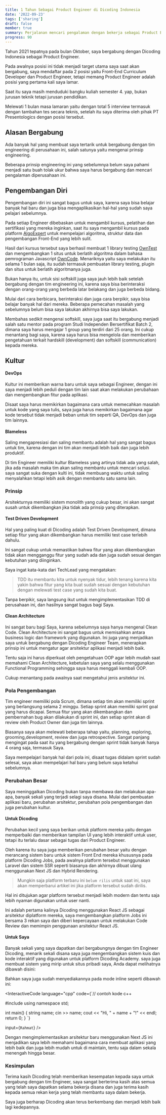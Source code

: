 ```yaml
---
title: 1 Tahun Sebagai Product Engineer di Dicoding Indonesia
date: '2022-09-23'
tags: ['sharing']
draft: false
member: true
summary: Perjalanan mencari pengalaman dengan bekerja sebagai Product Engineer di EdTech Startup
progress: 90
---
```


<TOCInline toc={props.toc} />

Tahun 2021 tepatnya pada bulan Oktober, saya bergabung dengan Dicoding Indonesia sebagai Product Engineer.

Pada awalnya posisi ini tidak menjadi target utama saya saat akan bergabung, saya mendaftar pada 2 posisi yaitu Front-End Curriculum Developer dan Product Engineer, tetapi memang Product Engineer adalah posisi yang pertama kali saya lamar.

Saat itu saya masih menduduki bangku kuliah semester 4. yap, bukan jurusan teknik tetapi jurusan pendidikan.

Melewati 1 bulan masa lamaran yaitu dengan total 5 interview termasuk dengan tambahan tes secara teknis, setelah itu saya diterima oleh pihak PT Presentologics dengan posisi tersebut.

## Alasan Bergabung

Ada banyak hal yang membuat saya tertarik untuk bergabung dengan tim engineering di perusahaan ini, salah satunya yaitu mengenai prinsip engineering.

Beberapa prinsip engineering ini yang sebelumnya belum saya pahami menjadi satu buah tolak ukur bahwa saya harus bergabung dan mencari pengalaman diperusahaan ini.

## Pengembangan Diri

Pengembangan diri ini sangat bagus untuk saya, karena saya bisa belajar banyak hal baru dan juga bisa mengaplikasikan hal-hal yang sudah saya pelajari sebelumnya.

Pada setiap Engineer dibebaskan untuk mengambil kursus, pelatihan dan sertifikasi yang mereka inginkan, saat itu saya mengambil kursus pada platform [AlgoExpert](https://www.algoexpert.io/) untuk mempelajari algoritma, struktur data dan pengembangan Front-End yang lebih sulit.

Hasil dari kursus tersebut saya berhasil membuat 1 library testing [OwnTest](https://rahmatagungj.github.io/owntest/) dan mengembangkan 1 situs untuk berlatih algoritma dalam bahasa pemrograman Javascript [OwnCode](https://www.owncode.space/). Menariknya yaitu saya melakukan itu selama 1 bulan saja, itu sudah termasuk pembuatan library testing, plugin dan situs untuk berlatih algoritmanya juga.

Bukan hanya itu, untuk sisi softskill juga saya jauh lebih baik setelah bergabung dengan tim engineering ini, karena saya bisa berinteraksi dengan orang-orang yang berbeda latar belakang dan juga berbeda bidang.

Mulai dari cara berbicara, berinteraksi dan juga cara berpikir, saya bisa belajar banyak hal dari mereka. Beberapa pemecahan masalah yang sebelumnya belum bisa saya lakukan akhirnya bisa saya lakukan.

Membahas sedikit mengenai softskill, saya juga saat itu bergabung menjadi salah satu mentor pada program Studi Independen Bersertifikat Batch 2, dimana saya harus mengajar 1 group yang terdiri dari 25 orang. Ini cukup menantang bagi saya, karena saya harus bisa mengelola dan memberikan pengetahuan terkait hardskill (development) dan softskill (communication) kepada mereka.

## Kultur

#### DevOps

Kultur ini memberikan warna baru untuk saya sebagai Engineer, dengan ini saya menjadi lebih peduli dengan tim lain saat akan melakukan perubahaan dan mengembangkan fitur pada aplikasi.

Disaat saya harus memikirkan bagaimana cara untuk memecahkan masalah untuk kode yang saya tulis, saya juga harus memikirkan bagaimana agar kode tersebut tidak menjadi beban untuk tim seperti QA, DevOps dan juga tim lainnya.

#### Blameless

Saling mengapresiasi dan saling membantu adalah hal yang sangat bagus untuk tim, karena dengan ini tim akan menjadi lebih baik dan juga lebih produktif.

Di tim Engineer memiliki kultur Blameless yang artinya tidak ada yang salah, jika ada masalah maka tim akan saling membantu untuk mencari solusi. saya sangat suka dengan kulti ini, tidak membuang waktu untuk saling menyalahkan tetapi lebih asik dengan membantu satu sama lain.

### Prinsip

Arsitekturnya memiliki sistem monolith yang cukup besar, ini akan sangat susah untuk dikembangkan jika tidak ada prinsip yang diterapkan.

#### Test Driven Development

Hal yang paling kuat di Dicoding adalah Test Driven Development, dimana setiap fitur yang akan dikembangkan harus memiliki test case terlebih dahulu.

Ini sangat cukup untuk memastikan bahwa fitur yang akan dikembangkan tidak akan mengganggu fitur yang sudah ada dan juga sudah sesuai dengan kebutuhan yang diinginkan.

Saya ingat kata-kata dari TechLead yang mengatakan:

> TDD itu membantu kita untuk nyenyak tidur, lebih tenang karena kita yakin bahwa fitur yang kita buat sudah sesuai dengan kebutuhan dengan melewati test case yang sudah kita buat.

Tanpa berpikir, saya langsung ikut untuk mengimplementasikan TDD di perusahaan ini, dan hasilnya sangat bagus bagi Saya.

#### Clean Architecture

Ini sangat baru bagi Saya, karena sebelumnya saya hanya mengenal Clean Code. Clean Architecture ini sangat bagus untuk memisahkan antara business logic dan framework yang digunakan. Ini juga yang menjadikan saya untuk bergabung dengan Dicoding Engineer Team, menerapkan prinsip ini untuk mengatur agar arsitektur aplikasi menjadi lebih baik.

Tentu saja ini harus diperkuat oleh pengetahuan OOP agar lebih mudah saat memahami Clean Architecture, kebetulan saya yang selalu menggunakan Functional Programming sehingga saya harus menggali kembali OOP.

Cukup menantang pada awalnya saat mengetahui jenis arsitektur ini.

<InlinePost
  image="/static/images/article/Clean-Architecture-layers.png"
  href="https://blog.cleancoder.com/uncle-bob/2012/08/13/the-clean-architecture.html"
  title="Clean Architecture"
  description="Pelajari tentang Clean Architecture dari Uncle Bob, arsitektur yang sangat bagus untuk memisahkan antara business logic dan framework yang digunakan."
/>

### Pola Pengembangan

Tim engineer memiliki pola Scrum, dimana setiap tim akan memiliki sprint yang berlangsung selama 2 minggu. Setiap sprint akan memiliki sprint goal yang harus dicapai. Semua fitur yang akan dikembangkan dan pembernahan bug akan dilakukan di sprint ini, dan setiap sprint akan di review oleh Product Owner dan juga tim lainnya.

Biasanya saya akan melewati beberapa tahap yaitu, planning, exploring, grooming,development, review dan juga retrospective. Sangat panjang mengingat pada saat itu yang bergabung dengan sprint tidak banyak hanya 4 orang saja, termasuk Saya.

Saya mempelajari banyak hal dari pola ini, disaat tugas didalam sprint sudah selesai, saya akan mempelajari hal baru yang belum saya ketahui sebelumnya.

### Perubahan Besar

Saya meninggalkan Dicoding bukan tanpa membawa dan melakukan apa-apa, banyak sekali yang terjadi selagi saya disana. Mulai dari pembuatan aplikasi baru, perubahan arsitektur, perubahan pola pengembangan dan juga perubahan kultur.

#### Untuk Dicoding

Perubahan kecil yang saya berikan untuk platform mereka yaitu dengan memperbaiki dan memberikan tampilan UI yang lebih interaktif untuk user, tetapi itu terlalu dasar sebagai tugas dari Product Engineer.

Oleh karena itu saya juga memberikan perubahan besar yaitu dengan merancang sistem baru untuk sistem Front End mereka khususnya pada platform Dicoding Jobs, pada awalnya platform tersebut menggunakan Laravel dan sistem SSR seperti biasanya dan akhirnya dibuat ulang menggunakan Next JS dan Hybrid Rendering.

> Mungkin saja platform terbaru ini `belum rilis` untuk saat ini, saya akan memperbarui artikel ini jika platform tersebut sudah dirilis.

Hal ini ditujukan agar platform tersebut menjadi lebih modern dan tentu saja lebih nyaman digunakan untuk user nanti.

Ini adalah pertama kalinya Dicoding menggunakan React JS sebagai arsitektur diplatform mereka, saya mengembangkan platform Jobs ini bersama 3 rekan saya dan diberi kepercayaan untuk melakukan Code Review dan memimpin penggunaan arsitektur React JS.

#### Untuk Saya

Banyak sekali yang saya dapatkan dari bergabungnya dengan tim Engineer Dicoding, menarik sekali disana saya juga mengembangkan sistem kuis dan kode interaktif yang digunakan untuk platform Dicoding Academy. saya juga membuat sistem yang mirip untuk situs pribadi saya, Anda dapat melihatnya dibawah disini:

<div className="grid grid-rows-4 grid-cols-1 gap-4 md:grid-rows-2 md:grid-cols-2">
  <InlinePost
    href="/quiz"
    title="Kuis Bahasa Pemrograman"
    description="Tingkatkan pengetahuan bahasa pemrogramanmu dengan mengikuti kuis bahasa pemrograman."
  />
  <InlinePost
    href="/tools/interactive-code"
    title="Kode interaktif"
    description="Jalankan dan tes kode anda secara langsung dan mudah, tanpa harus menginstall aplikasi."
  />
</div>
Bahkan saya juga sudah menyediakannya pada mode inline seperti dibawah ini:

<InteractiveCode language="cpp" code={`// contoh kode c++

#include <iostream>
using namespace std;

int main()
{
  string name;
  cin >> name;
  cout << "Hi, " + name + "!" << endl;
  return 0;
}
`}

input={`Rahmat`} />

Dengan mengimplementasikan arsitektur baru menggunakan Next JS ini menjadikan saya lebih memahami bagaimana cara membuat aplikasi yang lebih baik dan juga lebih mudah untuk di maintain, tentu saja dalam sekala menengah hingga besar.

### Kesimpulan

Terima kasih Dicoding telah memberikan kesempatan kepada saya untuk bergabung dengan tim Engineer, saya sangat berterima kasih atas semua yang telah saya dapatkan selama bekerja disana dan juga terima kasih kepada semua rekan kerja yang telah membantu saya dalam bekerja.

Saya juga berharap Dicoding akan terus berkembang dan menjadi lebih baik lagi kedepannya.
